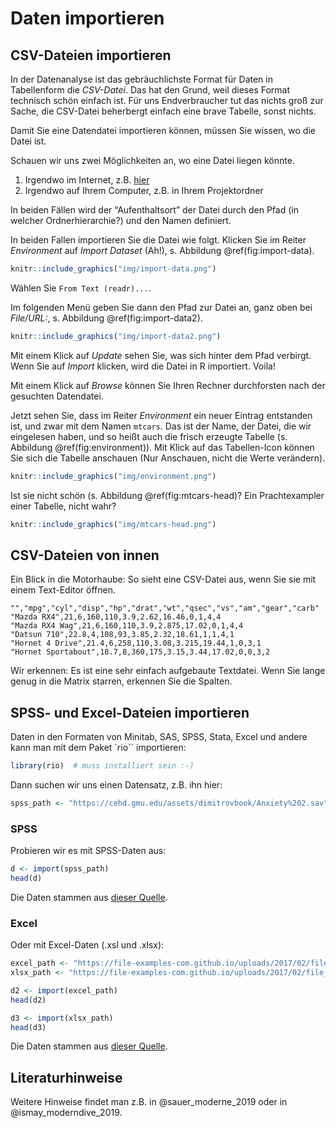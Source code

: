 

# Daten importieren


## CSV-Dateien importieren

In der Datenanalyse ist das gebräuchlichste Format für Daten in Tabellenform die *CSV-Datei*.
Das hat den Grund, weil dieses Format technisch schön einfach ist.
Für uns Endverbraucher tut das nichts groß zur Sache, die CSV-Datei beherbergt 
einfach eine brave Tabelle, sonst nichts.

Damit Sie eine Datendatei importieren können, müssen Sie wissen, 
wo die Datei ist.

Schauen wir uns zwei Möglichkeiten an,
wo eine Datei liegen könnte.

1. Irgendwo im Internet, z.B. [hier](https://vincentarelbundock.github.io/Rdatasets/csv/datasets/mtcars.csv)
2. Irgendwo auf Ihrem Computer, z.B. in Ihrem Projektordner

In beiden Fällen wird der "Aufenthaltsort" der Datei durch den Pfad (in welcher Ordnerhierarchie?) und den Namen definiert.

In beiden Fallen importieren Sie die Datei wie folgt.
Klicken Sie im Reiter *Environment* auf *Import Dataset* (Ah!), s. Abbildung \@ref(fig:import-data).


```r
knitr::include_graphics("img/import-data.png")
```

Wählen Sie `From Text (readr)...`.

Im folgenden Menü geben Sie dann den Pfad zur Datei an, ganz oben bei *File/URL:*, s. Abbildung \@ref(fig:import-data2).

```r
knitr::include_graphics("img/import-data2.png")
```

Mit einem Klick auf *Update* sehen Sie, was sich hinter dem Pfad verbirgt.
Wenn Sie auf *Import* klicken, 
wird die Datei in R importiert. Voila!

Mit einem Klick auf *Browse* können Sie Ihren Rechner durchforsten nach der gesuchten Datendatei.


Jetzt sehen Sie, dass im Reiter *Environment* ein neuer Eintrag entstanden ist,
und zwar mit dem Namen `mtcars`. 
Das ist der Name, der Datei, die wir eingelesen haben,
und so heißt auch die frisch erzeugte Tabelle (s. Abbildung \@ref(fig:environment)).
Mit Klick auf das Tabellen-Icon können Sie sich die Tabelle anschauen (Nur Anschauen, nicht die Werte verändern).


```r
knitr::include_graphics("img/environment.png")
```



Ist sie nicht schön (s. Abbildung \@ref(fig:mtcars-head)? Ein Prachtexampler einer Tabelle, nicht wahr?




```r
knitr::include_graphics("img/mtcars-head.png")
```


## CSV-Dateien von innen

Ein Blick in die Motorhaube: 
So sieht eine CSV-Datei aus, wenn Sie sie mit einem Text-Editor öffnen. 


```
"","mpg","cyl","disp","hp","drat","wt","qsec","vs","am","gear","carb"
"Mazda RX4",21,6,160,110,3.9,2.62,16.46,0,1,4,4
"Mazda RX4 Wag",21,6,160,110,3.9,2.875,17.02,0,1,4,4
"Datsun 710",22.8,4,108,93,3.85,2.32,18.61,1,1,4,1
"Hornet 4 Drive",21.4,6,258,110,3.08,3.215,19.44,1,0,3,1
"Hornet Sportabout",18.7,8,360,175,3.15,3.44,17.02,0,0,3,2
```


Wir erkennen: Es ist eine sehr einfach aufgebaute Textdatei.
Wenn Sie lange genug in die Matrix starren, 
erkennen Sie die Spalten.



## SPSS- und Excel-Dateien importieren



Daten in den Formaten von Minitab, SAS, SPSS, Stata, Excel und andere kann man mit dem
Paket `rio`` importieren:


```r
library(rio)  # muss installiert sein :-)
```


Dann suchen wir uns einen Datensatz, z.B. ihn hier:

```r
spss_path <- "https://cehd.gmu.edu/assets/dimitrovbook/Anxiety%202.sav"
```

### SPSS


Probieren wir es mit SPSS-Daten aus:

```r
d <- import(spss_path)
head(d)
```

Die Daten stammen aus [dieser Quelle](https://cehd.gmu.edu/book/dimitrov/spss).

### Excel

Oder mit Excel-Daten (.xsl und .xlsx):


```r
excel_path <- "https://file-examples-com.github.io/uploads/2017/02/file_example_XLS_10.xls"
xlsx_path <- "https://file-examples-com.github.io/uploads/2017/02/file_example_XLSX_10.xlsx"
```


```r
d2 <- import(excel_path)
head(d2)
```


```r
d3 <- import(xlsx_path)
head(d3)
```


Die Daten stammen aus [dieser Quelle](https://file-examples.com/index.php/sample-documents-download/sample-xls-download/).



## Literaturhinweise


Weitere Hinweise findet man z.B. in @sauer_moderne_2019 oder in @ismay_moderndive_2019.


